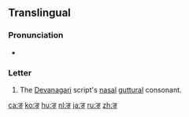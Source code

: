 {{Devanagari character info|hex=919|name=DEVANAGARI LETTER NGA|image=[[File:Deva-ङ-order.gif|100px]]}}
{{also|ड|ड़|इ}}
==Translingual==

===Pronunciation===
* {{IPA|/ŋə/|lang=mul}} {{qualifier|may vary by language}}

===Letter===
{{mul-Deva|ṅa}}

# The [[Devanagari]] script's [[nasal]] [[guttural]] consonant.

[[ca:ङ]]
[[ko:ङ]]
[[hu:ङ]]
[[nl:ङ]]
[[ja:ङ]]
[[ru:ङ]]
[[zh:ङ]]